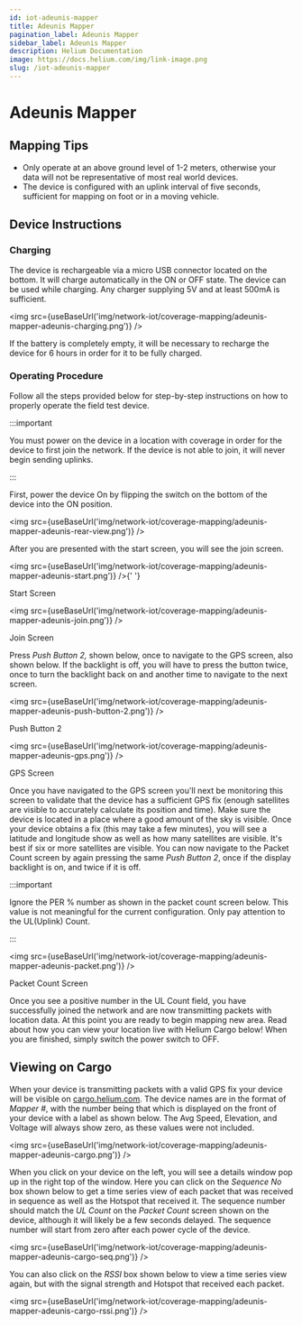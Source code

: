 ```yaml
---
id: iot-adeunis-mapper
title: Adeunis Mapper
pagination_label: Adeunis Mapper
sidebar_label: Adeunis Mapper
description: Helium Documentation
image: https://docs.helium.com/img/link-image.png
slug: /iot-adeunis-mapper
---
```


# Adeunis Mapper


## Mapping Tips

- Only operate at an above ground level of 1-2 meters, otherwise your data will not be
  representative of most real world devices.
- The device is configured with an uplink interval of five seconds, sufficient for mapping on foot
  or in a moving vehicle.

## Device Instructions

### Charging

The device is rechargeable via a micro USB connector located on the bottom. It will charge
automatically in the ON or OFF state. The device can be used while charging. Any charger supplying
5V and at least 500mA is sufficient.

<img src={useBaseUrl('img/network-iot/coverage-mapping/adeunis-mapper-adeunis-charging.png')} />

If the battery is completely empty, it will be necessary to recharge the device for 6 hours in order
for it to be fully charged.

### Operating Procedure

Follow all the steps provided below for step-by-step instructions on how to properly operate the
field test device.

:::important

You must power on the device in a location with coverage in order for the device to first join the
network. If the device is not able to join, it will never begin sending uplinks.

:::

First, power the device On by flipping the switch on the bottom of the device into the ON position.

<img src={useBaseUrl('img/network-iot/coverage-mapping/adeunis-mapper-adeunis-rear-view.png')} />

After you are presented with the start screen, you will see the join screen.

<img src={useBaseUrl('img/network-iot/coverage-mapping/adeunis-mapper-adeunis-start.png')} />{' '}

Start Screen

<img src={useBaseUrl('img/network-iot/coverage-mapping/adeunis-mapper-adeunis-join.png')} />

Join Screen

Press _Push Button 2,_ shown below, once to navigate to the GPS screen, also shown below. If the
backlight is off, you will have to press the button twice, once to turn the backlight back on and
another time to navigate to the next screen.

<img
  src={useBaseUrl('img/network-iot/coverage-mapping/adeunis-mapper-adeunis-push-button-2.png')}
/>

Push Button 2

<img src={useBaseUrl('img/network-iot/coverage-mapping/adeunis-mapper-adeunis-gps.png')} />

GPS Screen

Once you have navigated to the GPS screen you'll next be monitoring this screen to validate that the
device has a sufficient GPS fix (enough satellites are visible to accurately calculate its position
and time). Make sure the device is located in a place where a good amount of the sky is visible.
Once your device obtains a fix (this may take a few minutes), you will see a latitude and longitude
show as well as how many satellites are visible. It's best if six or more satellites are visible.
You can now navigate to the Packet Count screen by again pressing the same _Push Button 2_, once if
the display backlight is on, and twice if it is off.

:::important

Ignore the PER % number as shown in the packet count screen below. This value is not meaningful for
the current configuration. Only pay attention to the UL\(Uplink\) Count.

:::

<img src={useBaseUrl('img/network-iot/coverage-mapping/adeunis-mapper-adeunis-packet.png')} />

Packet Count Screen

Once you see a positive number in the UL Count field, you have successfully joined the network and
are now transmitting packets with location data. At this point you are ready to begin mapping new
area. Read about how you can view your location live with Helium Cargo below! When you are finished,
simply switch the power switch to OFF.

## Viewing on Cargo

When your device is transmitting packets with a valid GPS fix your device will be visible on
[cargo.helium.com](https://cargo.helium.com/). The device names are in the format of _Mapper \#_,
with the number being that which is displayed on the front of your device with a label as shown
below. The Avg Speed, Elevation, and Voltage will always show zero, as these values were not
included.

<img src={useBaseUrl('img/network-iot/coverage-mapping/adeunis-mapper-adeunis-cargo.png')} />

When you click on your device on the left, you will see a details window pop up in the right top of
the window. Here you can click on the _Sequence No_ box shown below to get a time series view of
each packet that was received in sequence as well as the Hotspot that received it. The sequence
number should match the _UL Count_ on the _Packet Count_ screen shown on the device, although it
will likely be a few seconds delayed. The sequence number will start from zero after each power
cycle of the device.

<img src={useBaseUrl('img/network-iot/coverage-mapping/adeunis-mapper-adeunis-cargo-seq.png')} />

You can also click on the _RSSI_ box shown below to view a time series view again, but with the
signal strength and Hotspot that received each packet.

<img src={useBaseUrl('img/network-iot/coverage-mapping/adeunis-mapper-adeunis-cargo-rssi.png')} />
